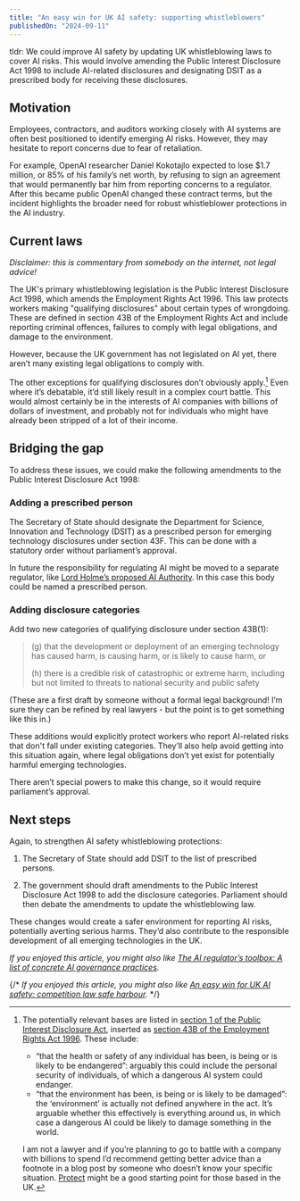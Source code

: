 ```yaml
---
title: "An easy win for UK AI safety: supporting whistleblowers"
publishedOn: "2024-09-11"
---
```


tldr: We could improve AI safety by updating UK whistleblowing laws to cover AI risks. This would involve amending the Public Interest Disclosure Act 1998 to include AI-related disclosures and designating DSIT as a prescribed body for receiving these disclosures.

## Motivation

Employees, contractors, and auditors working closely with AI systems are often best positioned to identify emerging AI risks. However, they may hesitate to report concerns due to fear of retaliation.

For example, OpenAI researcher Daniel Kokotajlo expected to lose $1.7 million, or 85% of his family’s net worth, by refusing to sign an agreement that would permanently bar him from reporting concerns to a regulator. After this became public OpenAI changed these contract terms, but the incident highlights the broader need for robust whistleblower protections in the AI industry.

## Current laws

_Disclaimer: this is commentary from somebody on the internet, not legal advice!_

The UK's primary whistleblowing legislation is the Public Interest Disclosure Act 1998, which amends the Employment Rights Act 1996. This law protects workers making "qualifying disclosures" about certain types of wrongdoing. These are defined in section 43B of the Employment Rights Act and include reporting criminal offences, failures to comply with legal obligations, and damage to the environment.

However, because the UK government has not legislated on AI yet, there aren’t many existing legal obligations to comply with.

The other exceptions for qualifying disclosures don’t obviously apply.[^1] Even where it’s debatable, it’d still likely result in a complex court battle. This would almost certainly be in the interests of AI companies with billions of dollars of investment, and probably not for individuals who might have already been stripped of a lot of their income.

## Bridging the gap

To address these issues, we could make the following amendments to the Public Interest Disclosure Act 1998:

### Adding a prescribed person

The Secretary of State should designate the Department for Science, Innovation and Technology (DSIT) as a prescribed person for emerging technology disclosures under section 43F. This can be done with a statutory order without parliament’s approval.

In future the responsibility for regulating AI might be moved to a separate regulator, like [Lord Holme’s proposed AI Authority](https://bills.parliament.uk/bills/3519). In this case this body could be named a prescribed person.

### Adding disclosure categories

Add two new categories of qualifying disclosure under section 43B(1):

> (g) that the development or deployment of an emerging technology has caused harm, is causing harm, or is likely to cause harm, or
>
> (h) there is a credible risk of catastrophic or extreme harm, including but not limited to threats to national security and public safety

(These are a first draft by someone without a formal legal background! I’m sure they can be refined by real lawyers - but the point is to get something like this in.)

These additions would explicitly protect workers who report AI-related risks that don't fall under existing categories. They’ll also help avoid getting into this situation again, where legal obligations don’t yet exist for potentially harmful emerging technologies.

There aren’t special powers to make this change, so it would require parliament’s approval.

## Next steps

Again, to strengthen AI safety whistleblowing protections:

1. The Secretary of State should add DSIT to the list of prescribed persons.

2. The government should draft amendments to the Public Interest Disclosure Act 1998 to add the disclosure categories. Parliament should then debate the amendments to update the whistleblowing law.

These changes would create a safer environment for reporting AI risks, potentially averting serious harms. They’d also contribute to the responsible development of all emerging technologies in the UK.

_If you enjoyed this article, you might also like [The AI regulator’s toolbox: A list of concrete AI governance practices](../ai-regulator-toolbox/)._

{/* _If you enjoyed this article, you might also like [An easy win for UK AI safety: competition law safe harbour](../uk-ais-easy-win-competition-safe-harbour/)._ */}

[^1]:
    The potentially relevant bases are listed in [section 1 of the Public Interest Disclosure Act](https://www.legislation.gov.uk/ukpga/1998/23/section/1), inserted as [section 43B of the Employment Rights Act 1996](https://www.legislation.gov.uk/ukpga/1996/18/section/43B). These include:
    * “that the health or safety of any individual has been, is being or is likely to be endangered”: arguably this could include the personal security of individuals, of which a dangerous AI system could endanger.
    * “that the environment has been, is being or is likely to be damaged”: the ‘environment’ is actually not defined anywhere in the act. It’s arguable whether this effectively is everything around us, in which case a dangerous AI could be likely to damage something in the world.

    I am not a lawyer and if you’re planning to go to battle with a company with billions to spend I’d recommend getting better advice than a footnote in a blog post by someone who doesn’t know your specific situation. [Protect](https://protect-advice.org.uk/) might be a good starting point for those based in the UK.
